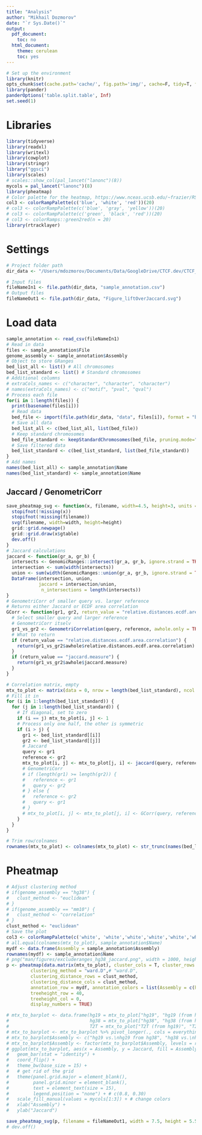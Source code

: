 ```yaml
---
title: "Analysis"
author: "Mikhail Dozmorov"
date: "`r Sys.Date()`"
output:
  pdf_document:
    toc: no
  html_document:
    theme: cerulean
    toc: yes
---
```


```r
# Set up the environment
library(knitr)
opts_chunk$set(cache.path='cache/', fig.path='img/', cache=F, tidy=T, fig.keep='high', echo=F, dpi=100, warnings=F, message=F, comment=NA, warning=F, results='as.is', fig.width = 10, fig.height = 6) #out.width=700, 
library(pander)
panderOptions('table.split.table', Inf)
set.seed(1)
```

# Libraries

```r
library(tidyverse)
library(readxl)
library(writexl)
library(cowplot)
library(stringr)
library("ggsci")
library(scales)
# scales::show_col(pal_lancet("lanonc")(8))
mycols = pal_lancet("lanonc")(8)
library(pheatmap)
# Color palette for the heatmap, https://www.nceas.ucsb.edu/~frazier/RSpatialGuides/colorPaletteCheatsheet.pdf
col3 <- colorRampPalette(c('blue', 'white', 'red'))(20)
# col3 <- colorRampPalette(c('blue', 'gray', 'yellow'))(20)
# col3 <- colorRampPalette(c('green', 'black', 'red'))(20)
# col3 <- colorRamps::green2red(n = 20)
library(rtracklayer)
```

# Settings

```r
# Project folder path
dir_data <- "/Users/mdozmorov/Documents/Data/GoogleDrive/CTCF.dev/CTCF_liftover/"

# Input files
fileNameIn1 <- file.path(dir_data, "sample_annotation.csv")
# Output files
fileNameOut1 <- file.path(dir_data, "Figure_liftOverJaccard.svg")
```

# Load data

```r
sample_annotation <- read_csv(fileNameIn1)
# Read in data
files <- sample_annotation$File
genome_assembly <- sample_annotation$Assembly
# Object to store GRanges 
bed_list_all <- list() # All chromosomes
bed_list_standard <- list() # Standard chromosomes
# Additional columns
# extraCols_names <- c("character", "character", "character")
# names(extraCols_names) <- c("motif", "pval", "qval")
# Process each file
for(i in 1:length(files)) {
  print(basename(files[i]))
  # Read data
  bed_file <- import(file.path(dir_data, "data", files[i]), format = "bed") # , genome = genome_assembly[i], colnames = c("chrom", "start", "end", "name", "score", "strand", "motif", "pval", "qval"), extraCols = extraCols_names
  # Save all data
  bed_list_all <- c(bed_list_all, list(bed_file))
  # Keep standard chromosomes
  bed_file_standard <- keepStandardChromosomes(bed_file, pruning.mode="coarse")
  # Save filtered data
  bed_list_standard <- c(bed_list_standard, list(bed_file_standard))
}
# Add names
names(bed_list_all) <- sample_annotation$Name
names(bed_list_standard) <- sample_annotation$Name
```

## Jaccard / GenometriCorr

```r
save_pheatmap_svg <- function(x, filename, width=4.5, height=3, units = "in", res = 300) {
  stopifnot(!missing(x))
  stopifnot(!missing(filename))
  svg(filename, width=width, height=height)
  grid::grid.newpage()
  grid::grid.draw(x$gtable)
  dev.off()
}
# Jaccard calculations
jaccard <- function(gr_a, gr_b) {
  intersects <- GenomicRanges::intersect(gr_a, gr_b, ignore.strand = TRUE)
  intersection <- sum(width(intersects))
  union <- sum(width(GenomicRanges::union(gr_a, gr_b, ignore.strand = TRUE)))
  DataFrame(intersection, union, 
            jaccard = intersection/union,
             n_intersections = length(intersects))
}
# GenometriCorr of smaller query vs. larger reference
# Returns either Jaccard or ECDF area correlation
GCorr <- function(gr1, gr2, return_value = "relative.distances.ecdf.area.correlation") {
  # Select smaller query and larger reference
  # GenometriCorr itselv
  gr1_vs_gr2 <- GenometriCorrelation(query, reference, awhole.only = TRUE, showProgressBar = FALSE, permut.number = 0)
  # What to return
  if (return_value == "relative.distances.ecdf.area.correlation") {
    return(gr1_vs_gr2$awhole$relative.distances.ecdf.area.correlation)
  }
  if (return_value == "jaccard.measure") {
    return(gr1_vs_gr2$awhole$jaccard.measure)
  }
}

# Correlation matrix, empty
mtx_to_plot <- matrix(data = 0, nrow = length(bed_list_standard), ncol = length(bed_list_standard))
# Fill it in
for (i in 1:length(bed_list_standard)) {
  for (j in 1:length(bed_list_standard)) {
    # If diagonal, set to zero
    if (i == j) mtx_to_plot[i, j] <- 1
    # Process only one half, the other is symmetric
    if (i > j) {
      gr1 <- bed_list_standard[[i]]
      gr2 <- bed_list_standard[[j]]
      # Jaccard
      query <- gr1
      reference <- gr2
      mtx_to_plot[i, j] <- mtx_to_plot[j, i] <- jaccard(query, reference)[["jaccard"]]
      # GenometriCorr
      # if (length(gr1) >= length(gr2)) {
      #   reference <- gr1
      #   query <- gr2
      # } else {
      #   reference <- gr2
      #   query <- gr1
      # }
      # mtx_to_plot[i, j] <- mtx_to_plot[j, i] <- GCorr(query, reference)
    }
  }
}

# Trim row/colnames
rownames(mtx_to_plot) <- colnames(mtx_to_plot) <- str_trunc(names(bed_list_standard), width = 25) 
```

# Pheatmap

```r
# Adjust clustering method
# if(genome_assembly == "hg38") {
#   clust_method <- "euclidean"
# }
# if(genome_assembly == "mm10") {
#   clust_method <- "correlation"
# }
clust_method <- "euclidean"
# Save the plot
col3 <- colorRampPalette(c('white', 'white','white','white','white','white','white','orangered'))(20)
# all.equal(colnames(mtx_to_plot), sample_annotation$Name)
mydf <- data.frame(Assembly = sample_annotation$Assembly)
rownames(mydf) <- sample_annotation$Name
# png("man/figures/excluderanges_hg38_jaccard.png", width = 1000, height = 900, res = 200)
p <- pheatmap(data.matrix(mtx_to_plot), cluster_cols = T, cluster_rows = T, color = col3,
         clustering_method = "ward.D",# "ward.D", 
         clustering_distance_rows = clust_method, 
         clustering_distance_cols = clust_method, 
         annotation_row = mydf, annotation_colors = list(Assembly = c(hg18 = mycols[2], hg19 = mycols[4], hg38 = mycols[5], T2T = mycols[1])),
         treeheight_row = 40,
         treeheight_col = 0, 
         display_numbers = TRUE)

# mtx_to_barplot <- data.frame(hg19 = mtx_to_plot["hg19", "hg19 (from hg38)"],
#                              hg38 = mtx_to_plot["hg38", "hg38 (from hg19)"],
#                              T2T = mtx_to_plot["T2T (from hg19)", "T2T (from hg38)"])
# mtx_to_barplot <- mtx_to_barplot %>% pivot_longer(., cols = everything(), names_to = "Assembly", values_to = "Jaccard")
# mtx_to_barplot$Assembly <- c("hg19 vs.\nhg19 from hg38", "hg38 vs.\nhg38 from hg19", "T2T from hg19 vs.\nT2T from hg38")
# mtx_to_barplot$Assembly <- factor(mtx_to_barplot$Assembly, levels = rev(mtx_to_barplot$Assembly))
# ggplot(mtx_to_barplot, aes(x = Assembly, y = Jaccard, fill = Assembly)) +
#   geom_bar(stat = "identity") +
#   coord_flip() +
#   theme_bw(base_size = 15) +
#   # get rid of the grid 
#   theme(panel.grid.major = element_blank(), 
#         panel.grid.minor = element_blank(), 
#         text = element_text(size = 15),
#         legend.position = "none") + # c(0.8, 0.30)
#   scale_fill_manual(values = mycols[1:3]) + # change colors 
#   xlab("Assembly") +
#   ylab("Jaccard") 

save_pheatmap_svg(p, filename = fileNameOut1, width = 7.5, height = 5.5, units = "in", res = 300)
# dev.off()
```

